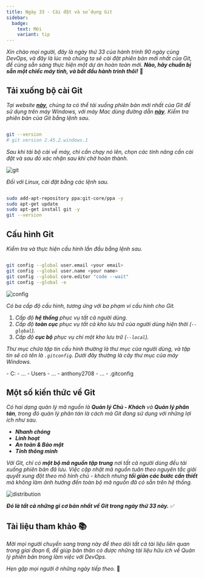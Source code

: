 ```yaml
---
title: Ngày 33 - Cài đặt và sử dụng Git
sidebar:
  badge:
    text: Mới
    variant: tip 
---
```



_Xin chào mọi người, đây là ngày thứ 33 của hành trình 90 ngày cùng DevOps, và đây là lúc mà
chúng ta sẽ cài đặt phiên bản mới nhất của Git, để cùng sẵn sàng thực hiện một dự án hoàn toàn
mới. **Nào, hãy chuẩn bị sẵn một chiếc máy tính, và bắt đầu hành trình thôi!**_ 🚎

## Tải xuống bộ cài Git

_Tại website **[này](https://git-scm.com/download/win)**, chúng ta có thể tải xuống phiên bản
mới nhất của Git để sử dụng trên máy Windows, với máy Mac dùng đường dẫn 
**[này](https://git-scm.com/book/en/v2/Getting-Started-Installing-Git)**. Kiểm tra phiên bản 
của Git bằng lệnh sau._

```bash title="Checking git version"

git --version
# git version 2.45.2.windows.1

```

_Sau khi tải bộ cài về máy, chỉ cần chạy nó lên, chọn các tính năng cần cài đặt và sau đó 
xác nhận sau khi chờ hoàn thành._

![git](../../../../assets/git/git.png)

_Đối với Linux, cài đặt bằng các lệnh sau._

```bash title="Installing git..."

sudo add-apt-repository ppa:git-core/ppa -y
sudo apt-get update
sudo apt-get install git -y
git --version

```

## Cấu hình Git

_Kiểm tra và thực hiện cấu hình lần đầu bằng lệnh sau._

```bash title="Checking git configuration..."

git config --global user.email <your email>
git config --global user.name <your name>
git config --global core.editor "code --wait"
git config --global -e

```

![config](../../../../assets/git/git_config.png)

_Có ba cấp độ cấu hình, tương ứng với ba phạm vi cấu hình cho Git._

<Steps>

1. _Cấp độ **hệ thống** phục vụ tất cả người dùng._
2. _Cấp độ **toàn cục** phục vụ tất cả kho lưu trữ của người dùng 
hiện thời (```--global```)._
3. _Cấp độ **cục bộ** phục vụ chỉ một kho lưu trữ (```--local```)._

</Steps>

_Thư mục chứa tập tin cấu hình thường là thư mục của người dùng, và tập tin
sẽ có tên là ```.gitconfig```. Dưới đây thường là cây thư mục của máy Windows._

<FileTree>
- C:
  - ...
  - Users
    - ...
    - anthony2708
      - ...
      - .gitconfig
</FileTree>

## Một số kiến thức về Git

_Có hai dạng quản lý mã nguồn là **Quản lý Chủ - Khách** và **Quản lý phân tán**, trong đó
quản lý phân tán là cách mà Git đang sử dụng với những lợi ích như sau._

- **_Nhanh chóng_**
- **_Linh hoạt_**
- **_An toàn & Bảo mật_**
- **_Tính thông minh_**

_Với Git, chỉ có **một bộ mã nguồn tập trung** nơi tất cả người dùng đều tải xuống phiên
bản đã lưu. Việc cập nhật mã nguồn tuân theo nguyên tắc giải quyết xung đột theo mô hình
chủ - khách nhưng **tối giản các bước cần thiết** mà không làm ảnh hưởng đến toàn bộ mã nguồn
đã có sẵn trên hệ thống._

![distribution](../../../../assets/git/distribute_vc.png)

**_Đó là tất cả những gì cơ bản nhất về Git trong ngày thứ 33 này._** ✅

## Tài liệu tham khảo 📚

_Mời mọi người chuyển sang trang này để theo dõi tất cả tài liệu liên quan trong giai đoạn 6, 
để giúp bản thân có được những tài liệu hữu ích về Quản lý phiên bản trong làm việc với DevOps._

<LinkCard
  title="Ngày 33 - Tham khảo"
  href="../../../reference/git/day32"
/>

_Hẹn gặp mọi người ở những ngày tiếp theo._ 🚀